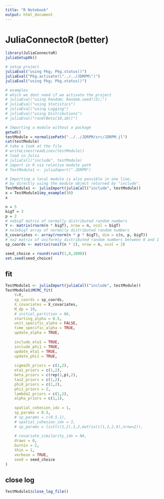 ```yaml
---
title: "R Notebook"
output: html_document
---
```


# JuliaConnectoR (better)
```r
library(JuliaConnectoR)
juliaSetupOk()

# setup project
juliaEval("using Pkg; Pkg.status()")
juliaEval("Pkg.activate(\"../../JDRPM\")")
juliaEval("using Pkg; Pkg.status()")

# examples
# which we dont need if we activate the project
# juliaEval("using Random; Random.seed!(5);")
# juliaEval("using Statistics")
# juliaEval("using Logging")
# juliaEval("using Distributions")
# juliaEval("rand(Beta(10,10))")
```

```r
# Importing a module without a package
getwd()
testModule = normalizePath("../../JDRPM/src/JDRPM.jl")
cat(testModule)
# take a look at the file
# writeLines(readLines(testModule))
# load in Julia
# juliaCall("include", testModule)
# import in R via relative module path
# TestModule1 <- juliaImport(".JDRPM")

# Importing a local module is also possible in one line,
# by directly using the module object returned by "include".
TestModule1 <- juliaImport(juliaCall("include", testModule))
x = TestModule1$my_example(30)
x

n = 5
bigT = 3
p = 2
# nxbigT matrix of normally distributed random numbers
Y <- matrix(rnorm(n * bigT), nrow = n, ncol = bigT)
# nx3xbigT array of normally distributed random numbers
X_covariates <- array(rnorm(n * p * bigT), dim = c(n, p, bigT))
# nx2 matrix of uniformly distributed random numbers between 0 and 1
sp_coords <- matrix(runif(n * 2), nrow = n, ncol = 2)
```


```r
seed_choice = round(runif(1,0,1000))
set.seed(seed_choice)
```

## fit

```r
TestModule1 <- juliaImport(juliaCall("include", testModule))
TestModule1$MCMC_fit(
	Y=Y,              
	sp_coords = sp_coords,             
	X_covariates = X_covariates,
	M_dp = 19,                     
	# initial_partition = NA,     
	starting_alpha = 0.5,         
	unit_specific_alpha = FALSE,       
	time_specific_alpha = TRUE,       
	update_alpha = TRUE,             
	
	include_eta1 = TRUE,                    
	include_phi1 = TRUE,
	update_eta1 = TRUE,                    
	update_phi1 = TRUE,
	
	sigma2h_priors = c(1,2),
	eta1_priors = c(1,2),
	beta_priors = c(rep(1,p),2),
	tau2_priors = c(1,2),
	phi0_priors = c(1,2),
	phi1_priors = 2,
	lambda2_priors = c(1,2),
	alpha_priors = c(1,1),  
	
	spatial_cohesion_idx = 1,
	sp_params = 0.5,
	# sp_params = c(0.5,1),
	# spatial_cohesion_idx = 3,
	# sp_params = list(c(1,2),1,2,matrix(c(1,2,2,4),nrow=2)),
	
	# covariate_similarity_idx = NA,  
	draws = 6,                    
	burnin = 2,                   
	thin = 1,                     
	verbose = TRUE,
	seed = seed_choice
)
```

## close log
```r
TestModule1$close_log_file()
```









